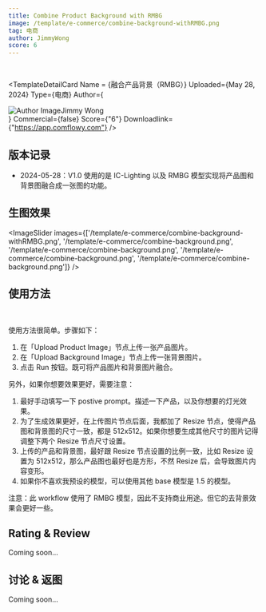 ```yaml
---
title: Combine Product Background with RMBG
image: /template/e-commerce/combine-background-withRMBG.png
tag: 电商
author: JimmyWong
score: 6
---
```



<br/>

<TemplateDetailCard 
  Name = {<span>融合产品背景（RMBG）</span>}
  Uploaded={<span>May 28, 2024</span>}
  Type={<span>电商</span>}
  Author={<div className="flex" ><img src="/author.jpg" alt="Author Image" className="mr-2 ml-1 size-5 rounded-full" /><span>Jimmy Wong</span></div>}
  Commercial={false}
  Score={"6"}
  Downloadlink={"https://app.comflowy.com"}
/>

## 版本记录

* 2024-05-28：V1.0 使用的是 IC-Lighting 以及 RMBG 模型实现将产品图和背景图融合成一张图的功能。

## 生图效果

<ImageSlider images={['/template/e-commerce/combine-background-withRMBG.png', '/template/e-commerce/combine-background.png', '/template/e-commerce/combine-background.png', '/template/e-commerce/combine-background.png', '/template/e-commerce/combine-background.png']} />

## 使用方法

<br/>
<PhotoProvider>
  <PhotoView src="/template/e-commerce/002.png">
    <img src="/template/e-commerce/002.png" alt="" className='rounded-lg'/>
  </PhotoView>
</PhotoProvider>

使用方法很简单。步骤如下：
1. 在「Upload Product Image」节点上传一张产品图片。
2. 在「Upload Background Image」节点上传一张背景图片。
3. 点击 Run 按钮。既可将产品图片和背景图片融合。

另外，如果你想要效果更好，需要注意：
1. 最好手动填写一下 postive prompt。描述一下产品，以及你想要的灯光效果。
2. 为了生成效果更好，在上传图片节点后面，我都加了 Resize 节点，使得产品图和背景图的尺寸一致，都是 512x512。如果你想要生成其他尺寸的图片记得调整下两个 Resize 节点尺寸设置。
3. 上传的产品和背景图，最好跟 Resize 节点设置的比例一致，比如 Resize 设置为 512x512，那么产品图也最好也是方形，不然 Resize 后，会导致图片内容变形。
4. 如果你不喜欢我预设的模型，可以使用其他 base 模型是 1.5 的模型。

注意：此 workflow 使用了 RMBG 模型，因此不支持商业用途。但它的去背景效果会更好一些。

## Rating & Review

Coming soon...

## 讨论 & 返图

Coming soon...